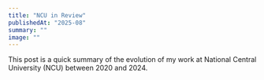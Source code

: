 ```yaml
---
title: "NCU in Review"
publishedAt: "2025-08"
summary: ""
image: ""
---
```


This post is a quick summary of the evolution of my work at National Central University (NCU) between 2020 and 2024.
